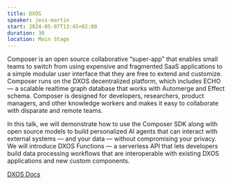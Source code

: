 ```yaml
---
title: DXOS
speaker: jess-martin
start: 2024-05-07T13:45+02:00
duration: 30
location: Main Stage
---
```


Composer is an open source collaborative “super-app” that enables small teams to switch from using expensive and fragmented SaaS applications to a simple modular user interface that they are free to extend and customize.  Composer runs on the DXOS decentralized platform, which includes ECHO — a scalable realtime graph database that works with Automerge and Effect schema.  Composer is designed for developers, researchers, product managers, and other knowledge workers and makes it easy to collaborate with disparate and remote teams.

In this talk, we will demonstrate how to use the Composer SDK along with open source models to build personalized AI agents that can interact with external systems — and your data — without compromising your privacy.  We will introduce DXOS Functions — a serverless API that lets developers build data processing workflows that are interoperable with existing DXOS applications and new custom components.

<a href="https://docs.dxos.org/guide/getting-started.html" target="_blank">
  DXOS Docs
</a>
